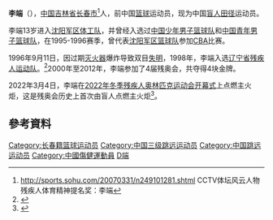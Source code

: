 {{Infobox Paralympic
|项目=田径
|a1=2000年夏季
|b1=2
|c1=男子三级跳远F11级
|a2=2000年夏季
|b2=3
|c2=男子跳远F11级
|a3=2004年夏季
|b3=1
|c3=男子跳远F11级
|a4=2004年夏季
|b4=1
|c4=男子三级跳远F11级
|a5=2008年夏季
|b5=1
|c5=男子三级跳远F11级
}}
'''李端'''（{{bd|1978年||||catIdx=Li,李}}），[[中国|中国]][[吉林省|吉林省]][[长春市|长春市]]<ref>[http://sports.sohu.com/20070331/n249101281.shtml http://sports.sohu.com/20070331/n249101281.shtml] {{Wayback|url=http://sports.sohu.com/20070331/n249101281.shtml |date=20190823091100 }}CCTV体坛风云人物 残疾人体育精神提名奖：李端</ref>人，前中国[[篮球|篮球]]运动员，现为中国[[盲人|盲人]][[田径|田径]]运动员。

李端13岁进入[[沈阳军区|沈阳军区]][[体工队|体工队]]，并曾经入选过[[中国少年男子篮球队|中国少年男子篮球队]]和[[中国青年男子篮球队|中国青年男子篮球队]]，在1995-1996赛季，曾代表[[沈阳军区篮球队|沈阳军区篮球队]]参加[[中国男子篮球联赛|CBA]]比赛。

1996年9月11日，因过期[[灭火器|灭火器]]爆炸导致双目[[失明|失明]]，1998年，李端入选[[辽宁省残疾人运动队|辽宁省残疾人运动队]]。<ref>{{Cite web |url=http://gb.cri.cn/17844/2008/09/13/1945s2240963.htm |title=李端:當年和王治郅是隊友 從沒見過妻子什麼樣 |access-date=2011-12-03 |archive-date=2014-07-14 |archive-url=https://web.archive.org/web/20140714204102/http://gb.cri.cn/17844/2008/09/13/1945s2240963.htm |dead-url=no }}</ref>2000年至2012年，李端参加了4届残奥会，共夺得4块金牌。

2022年3月4日，李端在[[2022年冬季残疾人奥林匹克运动会|2022年冬季残疾人奥林匹克运动会]][[2022年冬季残疾人奥林匹克运动会开幕式|开幕式]]上点燃主火炬，这是残奥会历史上首次由盲人点燃主火炬<ref>{{cite news|url=https://news.bjd.com.cn/2022/03/04/10050505.shtml|title=最大胆的方式！史上首次盲人点火！火炬手李端曾是王治郅队友|publisher=北京日报客户端|date=2022-03-04|accessdate=2022-03-04|archive-date=2022-03-04|archive-url=https://web.archive.org/web/20220304140117/https://news.bjd.com.cn/2022/03/04/10050505.shtml}}</ref>。

==參考資料==
<div class="references-small">
<references />
</div>

{{DEFAULTSORT:L}}
[[Category:长春籍篮球运动员|Category:长春籍篮球运动员]]
[[Category:中国三级跳远运动员|Category:中国三级跳远运动员]]
[[Category:中国跳远运动员|Category:中国跳远运动员]]
[[Category:中國傷健運動員|Category:中國傷健運動員]]
[[Category:李姓|D端]]